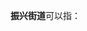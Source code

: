 '''振兴街道'''可以指：
{{PRC admin/disambig|14/11/81/003/000|15/04/04/001/000|21/11/03/001/000|37/15/23/001/000|61/01/14/003/000|13/02/02/452/000}}
{{disambig|cat=四字乡级行政区划消歧义}}